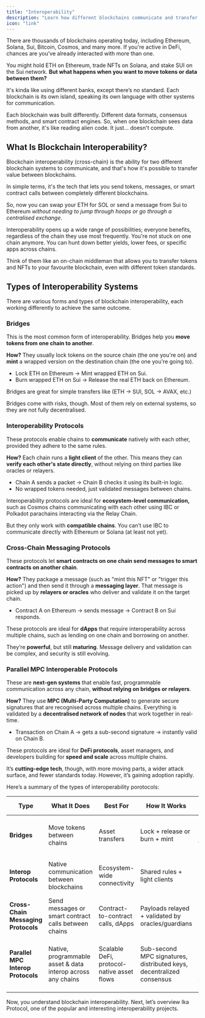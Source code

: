 ```yaml
---
title: "Interoperability"
description: "Learn how different blockchains communicate and transfer assets across networks"
icon: "link"
---
```


<Info>
There are thousands of blockchains operating today, including Ethereum, Solana, Sui, Bitcoin, Cosmos, and many more. If you're active in DeFi, chances are you've already interacted with more than one.
</Info>

You might hold ETH on Ethereum, trade NFTs on Solana, and stake SUI on the Sui network. **But what happens when you want to move tokens or data between them?**

It's kinda like using different banks, except there’s no standard. Each blockchain is its own island, speaking its own language with other systems for communication.

<Warning>
Each blockchain was built differently. Different data formats, consensus methods, and smart contract engines. So, when one blockchain sees data from another, it's like reading alien code. It just... doesn't compute.
</Warning>

## What Is Blockchain Interoperability?

<Check>
Blockchain interoperability (cross-chain) is the ability for two different blockchain systems to communicate, and that's how it's possible to transfer value between blockchains.

In simple terms, it's the tech that lets you send tokens, messages, or smart contract calls between completely different blockchains.
</Check>

So, now you can swap your ETH for SOL or send a message from Sui to Ethereum *without needing to jump through hoops or go through a centralised exchange*.

<Tip>
Interoperability opens up a wide range of possibilities; everyone benefits, regardless of the chain they use most frequently. You're not stuck on one chain anymore. You can hunt down better yields, lower fees, or specific apps across chains.
</Tip>

Think of them like an on-chain middleman that allows you to transfer tokens and NFTs to your favourite blockchain, even with different token standards.

## Types of Interoperability Systems

There are various forms and types of blockchain interoperability, each working differently to achieve the same outcome.

### **Bridges**

This is the most common form of interoperability. Bridges help you **move tokens from one chain to another**.

**How?** They usually lock tokens on the source chain (the one you're on) and **mint** a wrapped version on the destination chain (the one you're going to).

- Lock ETH on Ethereum → Mint wrapped ETH on Sui.
- Burn wrapped ETH on Sui → Release the real ETH back on Ethereum.

Bridges are great for simple transfers like (ETH → SUI, SOL → AVAX, etc.)

<Danger>
Bridges come with risks, though. Most of them rely on external systems, so they are not fully decentralised.
</Danger> 

### **Interoperability Protocols**

These protocols enable chains to **communicate** natively with each other, provided they adhere to the same rules.

**How?** Each chain runs a **light client** of the other. This means they can **verify each other's state directly**, without relying on third parties like oracles or relayers.

- Chain A sends a packet → Chain B checks it using its built-in logic.
- No wrapped tokens needed, just validated messages between chains.

Interoperability protocols are ideal for **ecosystem-level communication,** such as Cosmos chains communicating with each other using IBC or Polkadot parachains interacting via the Relay Chain.

But they only work with **compatible chains**. You can’t use IBC to communicate directly with Ethereum or Solana (at least not yet).

### **Cross-Chain Messaging Protocols**

These protocols let **smart contracts on one chain send messages to smart contracts on another chain**.

**How?** They package a message (such as "mint this NFT" or "trigger this action") and then send it through a **messaging layer**. That message is picked up by **relayers or oracles** who deliver and validate it on the target chain.

- Contract A on Ethereum → sends message → Contract B on Sui responds.

These protocols are ideal for **dApps** that require interoperability across multiple chains, such as lending on one chain and borrowing on another.

They’re **powerful**, but still **maturing**. Message delivery and validation can be complex, and security is still evolving.

### **Parallel MPC Interoperable Protocols**

These are **next-gen systems** that enable fast, programmable communication across any chain, **without relying on bridges or relayers**.

**How?** They use **MPC (Multi-Party Computation)** to generate secure signatures that are recognised across multiple chains. Everything is validated by a **decentralised network of nodes** that work together in real-time.

- Transaction on Chain A → gets a sub-second signature → instantly valid on Chain B.

These protocols are ideal for **DeFi protocols**, asset managers, and developers building for **speed and scale** across multiple chains.

It’s **cutting-edge tech**, though, with more moving parts, a wider attack surface, and fewer standards today. However, it’s gaining adoption rapidly.

Here’s a summary of the types of interoperability porotocols:

| **Type** | **What It Does** | **Best For** | **How It Works** | **Risks / Limits** | **Examples** |
| --- | --- | --- | --- | --- | --- |
| **Bridges** | Move tokens between chains | Asset transfers | Lock + release or burn + mint | Security risks, often target of exploits | Wormhole, Axelar, Circle CCTP, Orbiter |
| **Interop Protocols** | Native communication between blockchains | Ecosystem-wide connectivity | Shared rules + light clients | Limited to supported chains | Cosmos (IBC), Polkadot (Relay Chain) |
| **Cross-Chain Messaging Protocols** | Send messages or smart contract calls between chains | Contract-to-contract calls, dApps | Payloads relayed + validated by oracles/guardians | Complex logic, still maturing in security | LayerZero, Hyperlane, Wormhole, Axelar |
| **Parallel MPC Interop Protocols** | Native, programmable asset & data interop across any chains | Scalable DeFi, protocol-native asset flows | Sub-second MPC signatures, distributed keys, decentralized consensus | New tech, complex under the hood, wider attack surface | Ika Protocol |

Now, you understand blockchain interoperability. Next, let’s overview Ika Protocol, one of the popular and interesting interoperability projects.
